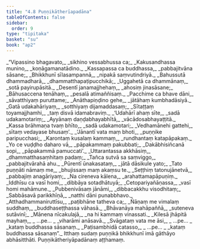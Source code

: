 ```yaml
---
title: "4.8 Puṇṇikātherīapadāna"
tableOfContents: false
sidebar:
  order: 9
type: "tipitaka"
basket: "su"
book: "ap2"
---
```



<DynamicBreadcrumb />

<Division number="184" book="ap2">

<Paragraph number="1402" type="verses" book="ap2">
_“Vipassino bhagavato,_  
_sikhino vessabhussa ca;_  
_Kakusandhassa munino,_  
_koṇāgamanatādino._  

</Paragraph>

</Division>
<Division number="185" book="ap2">

<Paragraph number="1403" type="verses" book="ap2">
_Kassapassa ca buddhassa,_  
_pabbajitvāna sāsane;_  
_Bhikkhunī sīlasampannā,_  
_nipakā saṃvutindriyā._  

</Paragraph>

</Division>
<Division number="186" book="ap2">

<Paragraph number="1404" type="verses" book="ap2">
_Bahussutā dhammadharā,_  
_dhammatthapaṭipucchikā;_  
_Uggahetā ca dhammānaṃ,_  
_sotā payirupāsitā._  

</Paragraph>

</Division>
<Division number="187" book="ap2">

<Paragraph number="1405" type="verses" book="ap2">
_Desentī janamajjhehaṃ,_  
_ahosiṃ jinasāsane;_  
_Bāhusaccena tenāhaṃ,_  
_pesalā atimaññisaṃ._  

</Paragraph>

</Division>
<Division number="188" book="ap2">

<Paragraph number="1406" type="verses" book="ap2">
_Pacchime ca bhave dāni,_  
_sāvatthiyaṃ puruttame;_  
_Anāthapiṇḍino gehe,_  
_jātāhaṃ kumbhadāsiyā._  

</Paragraph>

</Division>
<Division number="189" book="ap2">

<Paragraph number="1407" type="verses" book="ap2">
_Gatā udakahāriyaṃ,_  
_sotthiyaṃ dijamaddasaṃ;_  
_Sītaṭṭaṃ toyamajjhamhi,_  
_taṃ disvā idamabraviṃ._  

</Paragraph>

</Division>
<Division number="190" book="ap2">

<Paragraph number="1408" type="verses" book="ap2">
_‘Udahārī ahaṃ sīte,_  
_sadā udakamotariṃ;_  
_Ayyānaṃ daṇḍabhayabhītā,_  
_vācādosabhayaṭṭitā._  

</Paragraph>

</Division>
<Division number="191" book="ap2">

<Paragraph number="1409" type="verses" book="ap2">
_Kassa brāhmaṇa tvaṃ bhīto,_  
_sadā udakamotari;_  
_Vedhamānehi gattehi,_  
_sītaṃ vedayase bhusaṃ’._  

</Paragraph>

</Division>
<Division number="192" book="ap2">

<Paragraph number="1410" type="verses" book="ap2">
_‘Jānantī vata maṃ bhoti,_  
_puṇṇike paripucchasi;_  
_Karontaṃ kusalaṃ kammaṃ,_  
_rundhantaṃ katapāpakaṃ._  

</Paragraph>

</Division>
<Division number="193" book="ap2">

<Paragraph number="1411" type="verses" book="ap2">
_Yo ce vuḍḍho daharo vā,_  
_pāpakammaṃ pakubbati;_  
_Dakābhisiñcanā sopi,_  
_pāpakammā pamuccati’._  

</Paragraph>

</Division>
<Division number="194" book="ap2">

<Paragraph number="1412" type="verses" book="ap2">
_Uttarantassa akkhāsiṃ,_  
_dhammatthasaṃhitaṃ padaṃ;_  
_Tañca sutvā sa saṃviggo,_  
_pabbajitvārahā ahu._  

</Paragraph>

</Division>
<Division number="195" book="ap2">

<Paragraph number="1413" type="verses" book="ap2">
_Pūrentī ūnakasataṃ,_  
_jātā dāsikule yato;_  
_Tato puṇṇāti nāmaṃ me,_  
_bhujissaṃ maṃ akaṃsu te._  

</Paragraph>

</Division>
<Division number="196" book="ap2">

<Paragraph number="1414" type="verses" book="ap2">
_Seṭṭhiṃ tatonujānetvā,_  
_pabbajiṃ anagāriyaṃ;_  
_Na cireneva kālena,_  
_arahattamapāpuṇiṃ._  

</Paragraph>

</Division>
<Division number="197" book="ap2">

<Paragraph number="1415" type="verses" book="ap2">
_Iddhīsu ca vasī homi,_  
_dibbāya sotadhātuyā;_  
_Cetopariyañāṇassa,_  
_vasī homi mahāmune._  

</Paragraph>

</Division>
<Division number="198" book="ap2">

<Paragraph number="1416" type="verses" book="ap2">
_Pubbenivāsaṃ jānāmi,_  
_dibbacakkhu visodhitaṃ;_  
_Sabbāsavā parikkhīṇā,_  
_natthi dāni punabbhavo._  

</Paragraph>

</Division>
<Division number="199" book="ap2">

<Paragraph number="1417" type="verses" book="ap2">
_Atthadhammaniruttīsu,_  
_paṭibhāne tatheva ca;_  
_Ñāṇaṃ me vimalaṃ suddhaṃ,_  
_buddhaseṭṭhassa vāhasā._  

</Paragraph>

</Division>
<Division number="200" book="ap2">

<Paragraph number="1418" type="verses" book="ap2">
_Bhāvanāya mahāpaññā,_  
_suteneva sutāvinī;_  
_Mānena nīcakulajā,_  
_na hi kammaṃ vinassati._  

</Paragraph>

</Division>
<Division number="201" book="ap2">

<Paragraph number="1419" type="verses" book="ap2">
_Kilesā jhāpitā mayhaṃ,_  
_ …pe… _  
_viharāmi anāsavā._  

</Paragraph>

</Division>
<Division number="202" book="ap2">

<Paragraph number="1420" type="verses" book="ap2">
_Svāgataṃ vata me āsi,_  
_ …pe… _  
_kataṃ buddhassa sāsanaṃ._  

</Paragraph>

</Division>
<Division number="203" book="ap2">

<Paragraph number="1421" type="verses" book="ap2">
_Paṭisambhidā catasso,_  
_ …pe… _  
_kataṃ buddhassa sāsanaṃ”._  

</Paragraph>

<Paragraph number="1422" book="ap2">
Itthaṃ sudaṃ puṇṇikā bhikkhunī imā gāthāyo abhāsitthāti.

</Paragraph>
</Division>

<Paragraph number="1423" type="center" book="ap2">
Puṇṇikātheriyāpadānaṃ aṭṭhamaṃ.
</Paragraph>